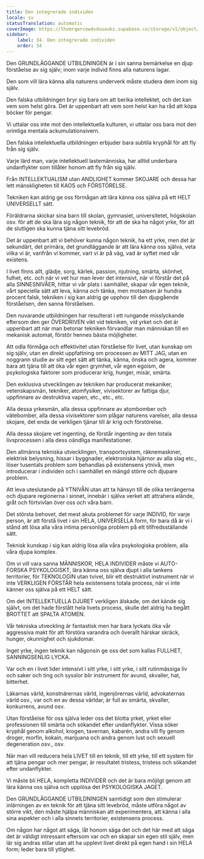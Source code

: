 ```yaml
---
title: Den integrerade individen
locale: sv
statusTranslation: automatic
coverImage: https://lhvmrqwrcowdvduuaukz.supabase.co/storage/v1/object/public/strapi-uploads/small_cover-educacion-fundamental.webp-2d51a7828a2b1309555be27f7e2a61a0.webp
sidebar:
    label: 34. Den integrerade individen
    order: 34
---
```

Den GRUNDLÄGGANDE UTBILDNINGEN är i sin sanna bemärkelse en djup förståelse av sig själv; inom varje individ finns alla naturens lagar.

Den som vill lära känna alla naturens underverk måste studera dem inom sig själv.

Den falska utbildningen bryr sig bara om att berika intellektet, och det kan vem som helst göra. Det är uppenbart att vem som helst kan ha råd att köpa böcker för pengar.

Vi uttalar oss inte mot den intellektuella kulturen, vi uttalar oss bara mot den orimliga mentala ackumulationsivern.

Den falska intellektuella utbildningen erbjuder bara subtila kryphål för att fly från sig själv.

Varje lärd man, varje intellektuell lastemänniska, har alltid underbara undanflykter som tillåter honom att fly från sig själv.

Från INTELLEKTUALISM utan ANDLIGHET kommer SKOJARE och dessa har lett mänskligheten till KAOS och FÖRSTÖRELSE.

Tekniken kan aldrig ge oss förmågan att lära känna oss själva på ett HELT UNIVERSELLT sätt.

Föräldrarna skickar sina barn till skolan, gymnasiet, universitetet, högskolan osv. för att de ska lära sig någon teknik, för att de ska ha något yrke, för att de slutligen ska kunna tjäna sitt levebröd.

Det är uppenbart att vi behöver kunna någon teknik, ha ett yrke, men det är sekundärt, det primära, det grundläggande är att lära känna oss själva, veta vilka vi är, varifrån vi kommer, vart vi är på väg, vad är syftet med vår existens.

I livet finns allt, glädje, sorg, kärlek, passion, njutning, smärta, skönhet, fulhet, etc. och när vi vet hur man lever det intensivt, när vi förstår det på alla SINNESNIVÅER, hittar vi vår plats i samhället, skapar vår egen teknik, vårt speciella sätt att leva, känna och tänka, men motsatsen är hundra procent falsk, tekniken i sig kan aldrig ge upphov till den djupgående förståelsen, den sanna förståelsen.

Den nuvarande utbildningen har resulterat i ett rungande misslyckande eftersom den ger ÖVERDRIVEN vikt vid tekniken, vid yrket och det är uppenbart att när man betonar tekniken förvandlar man människan till en mekanisk automat, förstör hennes bästa möjligheter.

Att odla förmåga och effektivitet utan förståelse för livet, utan kunskap om sig själv, utan en direkt uppfattning om processen av MITT JAG, utan en noggrann studie av sitt eget sätt att tänka, känna, önska och agera, kommer bara att tjäna till att öka vår egen grymhet, vår egen egoism, de psykologiska faktorer som producerar krig, hunger, misär, smärta.

Den exklusiva utvecklingen av tekniken har producerat mekaniker, vetenskapsmän, tekniker, atomfysiker, vivisektorer av fattiga djur, uppfinnare av destruktiva vapen, etc., etc., etc.

Alla dessa yrkesmän, alla dessa uppfinnare av atombomber och vätebomber, alla dessa vivisektorer som plågar naturens varelser, alla dessa skojare, det enda de verkligen tjänar till är krig och förstörelse.

Alla dessa skojare vet ingenting, de förstår ingenting av den totala livsprocessen i alla dess oändliga manifestationer.

Den allmänna tekniska utvecklingen, transportsystem, räknemaskiner, elektrisk belysning, hissar i byggnader, elektroniska hjärnor av alla slag etc., löser tusentals problem som behandlas på existensens ytnivå, men introducerar i individen och i samhället en mängd större och djupare problem.

Att leva uteslutande på YTNIVÅN utan att ta hänsyn till de olika terrängerna och djupare regionerna i sinnet, innebär i själva verket att attrahera elände, gråt och förtvivlan över oss och våra barn.

Det största behovet, det mest akuta problemet för varje INDIVID, för varje person, är att förstå livet i sin HELA, UNIVERSELLA form, för bara då är vi i stånd att lösa alla våra intima personliga problem på ett tillfredsställande sätt.

Teknisk kunskap i sig kan aldrig lösa alla våra psykologiska problem, alla våra djupa komplex.

Om vi vill vara sanna MÄNNISKOR, HELA INDIVIDER måste vi AUTO-FORSKA PSYKOLOGISKT, lära känna oss själva djupt i alla tankens territorier, för TEKNOLOGIN utan tvivel, blir ett destruktivt instrument när vi inte VERKLIGEN FÖRSTÅR hela existensens totala process, när vi inte känner oss själva på ett HELT sätt.

Om det INTELLEKTUELLA DJURET verkligen älskade, om det kände sig självt, om det hade förstått hela livets process, skulle det aldrig ha begått BROTTET att SPALTA ATOMEN.

Vår tekniska utveckling är fantastisk men har bara lyckats öka vår aggressiva makt för att förstöra varandra och överallt härskar skräck, hunger, okunnighet och sjukdomar.

Inget yrke, ingen teknik kan någonsin ge oss det som kallas FULLHET, SANNINGSENLIG LYCKA.

Var och en i livet lider intensivt i sitt yrke, i sitt yrke, i sitt rutinmässiga liv och saker och ting och sysslor blir instrument för avund, skvaller, hat, bitterhet.

Läkarnas värld, konstnärernas värld, ingenjörernas värld, advokaternas värld osv., var och en av dessa världar, är full av smärta, skvaller, konkurrens, avund osv.

Utan förståelse för oss själva leder oss det blotta yrket, yrket eller professionen till smärta och sökandet efter undanflykter. Vissa söker kryphål genom alkohol, krogen, tavernan, kabarén, andra vill fly genom droger, morfin, kokain, marijuana och andra genom lust och sexuell degeneration osv., osv.

När man vill reducera hela LIVET till en teknik, till ett yrke, till ett system för att tjäna pengar och mer pengar, är resultatet tristess, tristess och sökandet efter undanflykter.

Vi måste bli HELA, kompletta INDIVIDER och det är bara möjligt genom att lära känna oss själva och upplösa det PSYKOLOGISKA JAGET.

Den GRUNDLÄGGANDE UTBILDNINGEN samtidigt som den stimulerar inlärningen av en teknik för att tjäna sitt levebröd, måste utföra något av större vikt, den måste hjälpa människan att experimentera, att känna i alla sina aspekter och i alla sinnets territorier, existensens process.

Om någon har något att säga, låt honom säga det och det här med att säga det är väldigt intressant eftersom var och en skapar sin egen stil själv, men lär sig andras stilar utan att ha upplevt livet direkt på egen hand i sin HELA form; leder bara till ytlighet.

